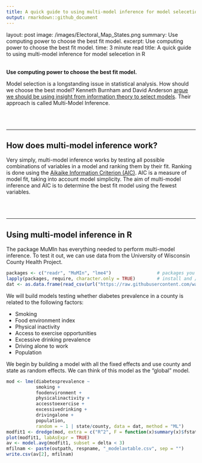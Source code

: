 ```yaml
---
title: A quick guide to using multi-model inference for model selecetion in R
output: rmarkdown::github_document
---
```

layout: post
image: /images/Electoral_Map_States.png
summary: Use computing power to choose the best fit model.
excerpt: Use computing power to choose the best fit model.
time: 3 minute read
title: A quick guide to using multi-model inference for model selecetion in R

<br>
**Use computing power to choose the best fit model.**

Model selection is a longstanding issue in statistical analysis. How should we choose the best model? Kenneth Burnham and David Anderson [argue we should be using insight from information theory to select models](https://www.springer.com/gp/book/9780387953649). Their approach is called Multi-Model Inference.

<br>
<br>

***

## How does multi-model inference work?

Very simply, multi-model inference works by testing all possible combinations of variables in a model and ranking them by their fit. Ranking is done using the [Aikaike Information Criterion (AIC)](https://en.wikipedia.org/wiki/Akaike_information_criterion). AIC is a measure of model fit, taking into account model simplicity. The aim of multi-model inference and AIC is to determine the best fit model using the fewest variables.

<br>
<br>

***

## Using multi-model inference in R

The package MuMIn has everything needed to perform multi-model inference. To test it out, we can use data from the University of Wisconsin County Health Project.

```r
packages <- c("readr", "MuMIn", "lme4")                 # packages you will need
lapply(packages, require, character.only = TRUE)        # install and / or load packages
dat <- as.data.frame(read_csv(url("https://raw.githubusercontent.com/waltscience/mumin-r/master/healthdata.csv")))
```

We will build models testing whether diabetes prevalence in a county is related to the following factors:
 
 * Smoking
 * Food environment index
 * Physical inactivity
 * Access to exercise opportunities
 * Excessive drinking prevalence
 * Driving alone to work
 * Population
 
We begin by building a model with all the fixed effects and use county and state as random effects. We can think of this model as the "global" model.

```r
mod <- lme(diabetesprevalence ~ 
           smoking + 
           foodenvironment +
           physicalinactivity +
           accesstoexercise +
           excessivedrinking +
           drivingalone +
           population,
           random = ~ 1 | state/county, data = dat, method = "ML")
modfit1 <- dredge(mod, extra = c("R^2", F = function(x)summary(x)$fstatistic[[1]]))
plot(modfit1, labAsExpr = TRUE)
av <- model.avg(modfit1, subset = delta < 3)
mfilnam <- paste(outpath, respname, "_modelavtable.csv", sep = "")
write.csv(av[2], mfilnam)

```















